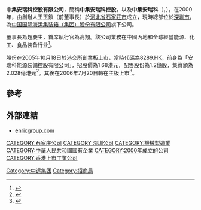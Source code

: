 '''中集安瑞科控股有限公司'''，簡稱'''中集安瑞科控股'''，以及'''中集安瑞科'''（'''{{lang-en|CIMC Enric Holdings Limited}}'''，{{hkex|3899}}），在2000年，由創辦人王玉鎖（前董事長）於[[河北省|河北省]][[石家莊市|石家莊市]]成立，現時總部位於[[深圳市|深圳市]]，為[[中国国际海运集装箱（集团）股份有限公司|中国国际海运集装箱（集团）股份有限公司]]旗下公司。

董事長為趙慶生，首席執行官為高翔。該公司業務在中國內地和全球經營能源、化工、食品装备行业<ref>{{Cite web |url=http://www.enricgroup.com/company.asp |title=中集安瑞科控股有限公司簡介 |accessdate=2014-04-05 |archive-date=2020-08-07 |archive-url=https://web.archive.org/web/20200807123739/http://enricgroup.com/company.asp |dead-url=no }}</ref>。

股份在2005年10月18日於[[港交所|港交所]][[香港創業板|創業板]]上市，當時代碼為8289.HK，前身為「安瑞科能源裝備控股有限公司」，招股價為1.68港元，配售股份為1.2億股，集資額為2.028億港元<REF>
{{Cite web |url=http://www.hkexnews.hk/listedco/listconews/GEM/2005/1010/GLN20051010007_C.pdf |title=中集安瑞科控股有限公司招股資料 |accessdate=2014-04-05 |archive-date=2019-10-16 |archive-url=https://web.archive.org/web/20191016123844/https://www1.hkexnews.hk/listedco/listconews/gem/2005/1010/gln20051010007_c.pdf |dead-url=no }}
</REF>。其後在2006年7月20日轉在主板上市<REF>
{{Cite web |url=http://www.hkexnews.hk/listedco/listconews/GEM/2006/0627/GLN20060627016_C.pdf |title=轉在主板上市資料 |accessdate=2014-04-05 |archive-date=2019-10-30 |archive-url=https://web.archive.org/web/20191030112701/https://www1.hkexnews.hk/listedco/listconews/gem/2006/0627/gln20060627016_c.pdf |dead-url=no }}
</REF>。

== 參考 ==
{{Reflist}}

== 外部連結 ==
* [http://www.enricgroup.com/ enricgroup.com] {{Wayback|url=http://www.enricgroup.com/ |date=20201206152548 }}

[[CATEGORY:石家庄公司|CATEGORY:石家庄公司]]
[[CATEGORY:深圳公司|CATEGORY:深圳公司]]
[[CATEGORY:機械製造業|CATEGORY:機械製造業]]
[[CATEGORY:中華人民共和國國有企業|CATEGORY:中華人民共和國國有企業]]
[[CATEGORY:2000年成立的公司|CATEGORY:2000年成立的公司]]
[[CATEGORY:香港上市工業公司|CATEGORY:香港上市工業公司]]
[[Category:中远集团|Category:中远集团]]
[[Category:招商局|Category:招商局]]